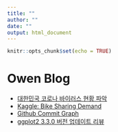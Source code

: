 ```yaml
---
title: ""
author: ""
date: ""
output: html_document
---
```


```r
knitr::opts_chunk$set(echo = TRUE)
```

# Owen Blog

- [대한민국 코로나 바이러스 현황 파악](docs/corona/corona.html)
- [Kaggle: Bike Sharing Demand](docs/kaggle/bike_sharing_demand/Bike_Sharing_Demand.html)
- [Github Commit Graph](docs/git_commit_vis/gg_vis.html)
- [ggplot2 3.3.0 버전 업데이트 리뷰](docs/News/ggplot2_330.html)
